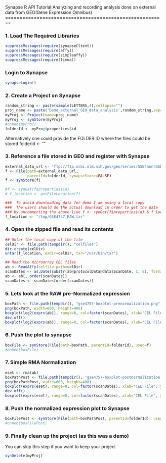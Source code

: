 Synapse R API Tutorial
Analyzing and recording analysis done on external data from GEO(Gene Expression Omnibus)
========================================================


### 1. Load The Required Libraries
```r
suppressMessages(require(synapseClient))
suppressMessages(require(affy))
suppressMessages(require(simpleaffy))
suppressMessages(require(limma))
```


### Login to Synapse
```r
synapseLogin()
```


### 2. Create a Project on Synapse
```r
random_string <- paste(sample(LETTERS,4),collapse="")
proj_name <- paste('Demo_external_GEO_data_analysis',random_string,sep='-')
myProj <- Project(name=proj_name)
myProj <- synStore(myProj)
#onWeb(myProj)
folderId <- myProj$properties$id
```


Alternatively one could provide the FOLDER ID where the files could be stored
folderId <- ""


### 3. Reference a file stored in GEO and register with Synapse
```r
external_data_url <- "ftp://ftp.ncbi.nlm.nih.gov/geo/series/GSE4nnn/GSE4757/suppl/GSE4757_RAW.tar"
f <- File(path=external_data_url, 
          parentId=folderId, synapseStore=FALSE)
f <- synStore(f)

#f <- synGet(f$properties$id)
# f_location <- getFileLocation(f)

###  To avoid downloading data for demo I am using a local copy 
###  The users should do the actual download in order to get the data
### by uncommenting the above line f <- synGet(f$properties$id) & f_location <- getFileLocation(f)
f_location <- "/tmp/GSE4757_RAW.tar"
```


### 4. Open the zipped file and read its contents
```r
## Untar the local copy of the file
celDir <- file.path(tempdir(), "celfiles")
dir.create(celDir)
untar(f_location, exdir=celDir, tar="/usr/bin/tar")

## Read the microarray CEL files
ab <- ReadAffy(celfile.path=celDir)
scanDates <- as.Date(substr(ab@protocolData@data$ScanDate, 1, 8), format="%m/%d/%y")
ab <- ab[, order(scanDates)]
scanDates <- scanDates[order(scanDates)]
```


### 5. Lets look at the RAW pre-Normalized expression
```r
boxPath <- file.path(tempdir(), "gse4757-boxplot-prenormalization.png")
png(boxPath, width=600, height=400)
boxplot(log2(exprs(ab)), range=0, col=factor(scanDates), xlab="CEL File", ylab="log2(expr)", main="Pre-Normalization colored by Scan Date")
dev.off()
boxplot(log2(exprs(ab)), range=0, col=factor(scanDates), xlab="CEL File", ylab="log2(expr)", main="Pre-Normalization colored by Scan Date")
```


### 6. Push the plot to synapse
```r
boxFile <- synStore(File(path=boxPath, parentId=folderId), used=f)
#onWeb(boxFile)
```


### 7. Simple RMA Normalization
```r
eset <- rma(ab)
boxPathPost <- file.path(tempdir(), "gse4757-boxplot-postnormalization.png")
png(boxPathPost, width=600, height=400)
boxplot(exprs(eset), range=0, col=factor(scanDates), xlab="CEL File", ylab="log2(expr)", main="Post-Normalization (RMA) colored by Scan Date")
dev.off()
boxplot(exprs(eset), range=0, col=factor(scanDates), xlab="CEL File", ylab="log2(expr)", main="Post-Normalization (RMA) colored by Scan Date")
```

### 8. Push the normalized expression plot to Synapse
```r
boxFilePost <- synStore(File(path=boxPathPost, parentId=folderId), used=f)
#onWeb(boxFilePost)
```


### 9. Finally clean up the project (as this was a demo)
You can skip this step if you want to keep your project
```r
synDelete(myProj)
```

